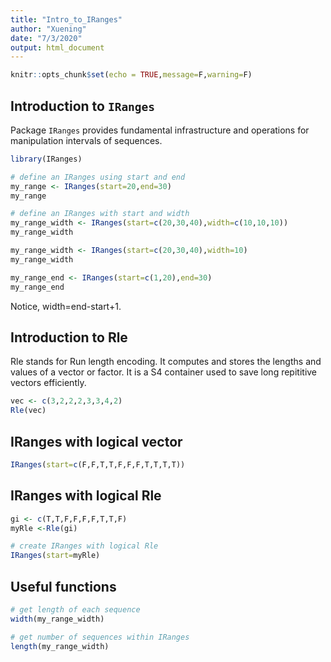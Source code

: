 ```yaml
---
title: "Intro_to_IRanges"
author: "Xuening"
date: "7/3/2020"
output: html_document
---
```


```r
knitr::opts_chunk$set(echo = TRUE,message=F,warning=F)
```

## Introduction to `IRanges`

Package `IRanges` provides fundamental infrastructure and operations for manipulation intervals of sequences.

```r
library(IRanges)

# define an IRanges using start and end
my_range <- IRanges(start=20,end=30)
my_range

# define an IRanges with start and width
my_range_width <- IRanges(start=c(20,30,40),width=c(10,10,10))
my_range_width

my_range_width <- IRanges(start=c(20,30,40),width=10)
my_range_width

my_range_end <- IRanges(start=c(1,20),end=30)
my_range_end
```

Notice, width=end-start+1.

## Introduction to Rle
Rle stands for Run length encoding. It computes and stores the lengths and values of a vector or factor. It is a S4 container used to save long repititive vectors efficiently.

```r
vec <- c(3,2,2,2,3,3,4,2)
Rle(vec)
```

## IRanges with logical vector
```r
IRanges(start=c(F,F,T,T,F,F,F,T,T,T,T))

```

## IRanges with logical Rle
```r
gi <- c(T,T,F,F,F,F,T,T,F)
myRle <-Rle(gi) 

# create IRanges with logical Rle
IRanges(start=myRle)
```

## Useful functions

```r
# get length of each sequence
width(my_range_width)

# get number of sequences within IRanges
length(my_range_width)
```


